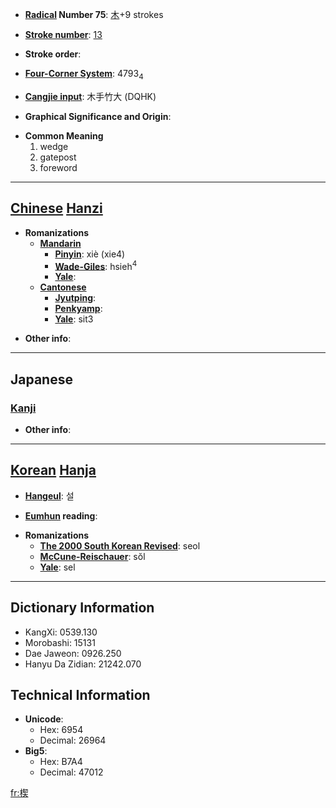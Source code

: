* '''[[Wiktionary:Chinese radical index| Radical]] Number 75''': [[Wiktionary:Chinese radical index 木|木]]+9 strokes

* '''[[Wiktionary:Chinese total strokes index|Stroke number]]''': [[Wiktionary:Chinese total strokes index 13|13]]

* '''Stroke order''': 

* '''[[Wiktionary:Chinese four corner index|Four-Corner System]]''': 4793<sub>4</sub>

* '''[[Wiktionary:Chinese Cangjie index|Cangjie input]]''': 木手竹大 (DQHK)

* '''Graphical Significance and Origin''': 

* '''Common Meaning'''
*#wedge
*# gatepost
*# foreword


----

== [[Chinese]] [[Hanzi]] ==

* '''Romanizations'''
** '''[[Mandarin]]'''
*** '''[[Pinyin]]''': xiè (xie4)
*** '''[[Wade-Giles]]''': hsieh<sup>4</sup>
*** '''[[Yale]]''': 
** '''[[Cantonese]]'''
*** '''[[Jyutping]]''':
*** '''[[Penkyamp]]''': 
*** '''[[Yale]]''': sit3

* '''Other info''': 

----

==Japanese==
===[[Kanji]]===
{{kanji|on readings=[[せつ]] (setsu), [[けつ]] (ketsu)|kun readings=[[くさび]] (kusabi), [[ほうだて]] (houdate)}}

* '''Other info''':  

----

== [[Korean]] [[Hanja]] ==

* '''[[Hangeul]]''': 설

* '''[[Eumhun]] reading''': 

* '''Romanizations'''
** '''[[The 2000 South Korean Revised Romanization|The 2000 South Korean Revised]]''': seol
** '''[[McCune-Reischauer]]''': sŏl
** '''[[Yale]]''': sel

----

== Dictionary Information ==

* KangXi: 0539.130
* Morobashi: 15131
* Dae Jaweon: 0926.250
* Hanyu Da Zidian: 21242.070

== Technical Information ==

* '''Unicode''':
** Hex: 6954
** Decimal: 26964
* '''Big5''':
** Hex: B7A4
** Decimal: 47012

[[fr:楔]]